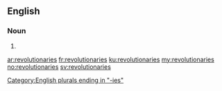 ==English==

===Noun===
{{head|en|noun plural form}}

# {{plural of|revolutionary|lang=en}}

[[Category:English plurals ending in "-ies"]]

[[ar:revolutionaries]]
[[fr:revolutionaries]]
[[ku:revolutionaries]]
[[my:revolutionaries]]
[[no:revolutionaries]]
[[sv:revolutionaries]]
